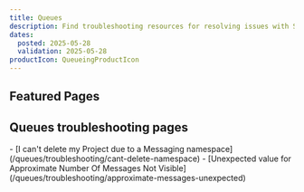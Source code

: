 ```yaml
---
title: Queues
description: Find troubleshooting resources for resolving issues with Scaleway Queues.
dates:
  posted: 2025-05-28
  validation: 2025-05-28
productIcon: QueueingProductIcon
---
```


<ProductHeader
  productName="Queues troubleshooting"
  productLogo="sqs"
  description="Learn how to fix the most common issues with Scaleway Queues."
/>

## Featured Pages

<Grid>
    <Card
      title="Queues FAQ"
      description="Answers to common questions"
      url="/queues/faq/"
      label="See more"
    />
    <Card
      title="Queues Overview"
      description="Understand Queues basics"
      url="/queues/reference-content/queues-overview/"
      label="See more"
    />
    <Card
      title="Supported actions in Queues"
      description="Discover supported actions"
      url="/queues/reference-content/queues-support/"
      label="See more"
    />
</Grid>
<Grid>
    <Card
      title="Connect to AWS CLI"
      description="Connect Queues to the AWS-CLI"
      url="/queues/api-cli/connect-aws-cli/"
      label="See more"
    />
    <Card
      title="Use with AWS CLI"
      description="Use Queues with the AWS-CLI"
      url="/queues/api-cli/queues-aws-cli//"
      label="See more"
    />
    <Card
      title="Use Python, Go & Node"
      description="Use SDKs with Queues"
      url="/queues/api-cli/python-node-queues/"
      label="See more"
    />
</Grid>

## Queues troubleshooting pages

<LinksList>
  - [I can't delete my Project due to a Messaging namespace](/queues/troubleshooting/cant-delete-namespace)
  - [Unexpected value for Approximate Number Of Messages Not Visible](/queues/troubleshooting/approximate-messages-unexpected)
</LinksList>
